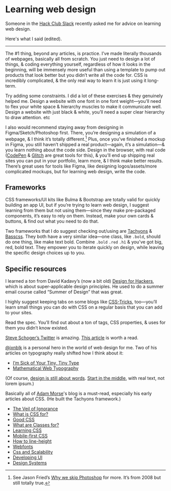 
# Learning web design

Someone in the [Hack Club Slack](https://hackclub.com/community) recently asked me for advice on learning web design.

Here's what I said (edited).

___

The #1 thing, beyond any articles, is practice. I’ve made literally thousands of webpages, basically all from scratch. You just need to design a lot of things, & coding everything yourself, regardless of how it looks in the beginning, will be immensely more useful than using a template to pump out products that look better but you didn’t write all the code for. CSS is incredibly complicated, & the only real way to learn it is just using it long-term.

Try adding some constraints. I did a lot of these exercises & they genuinely helped me. Design a website with one font in one font weight—you’ll need to flex your white space & hierarchy muscles to make it communicate well. Design a website with just black & white, you’ll need a super clear hierarchy to draw attention. etc

I also would recommend staying away from designing in Figma/Sketch/Photoshop first. There, you’re designing a simulation of a webpage, & I think it’s totally different.[^1] Plus, once you’ve finished a mockup in Figma, you still haven’t shipped a real product—again, it’s a simulation—& you learn nothing about the code side. Design in the browser, with real code ([CodePen](https://codepen.io) & [Glitch](https://glitch.com) are great tools for this), & you’ll end up shipping real sites you can put in your portfolio, learn more, & I think make better results. There’s great uses for tools like Figma, like designing logos/assets/more complicated mockups, but for learning web design, write the code.

[^1]: See Jason Fried’s [Why we skip Photoshop](https://signalvnoise.com/posts/1061-why-we-skip-photoshop) for more. It’s from 2008 but still totally true.

## Frameworks

CSS frameworks/UI kits like Bulma & Bootstrap are totally valid for quickly building an app UI, but if you’re trying to learn web design, I suggest learning from them but not using them—since they make pre-packaged components, it’s easy to rely on them. Instead, make your own cards & buttons, & find out what you need to do that.

Two frameworks that I do suggest checking out/using are [Tachyons](http://tachyons.io) & [Basscss](https://basscss.com). They both have a very similar idea—one class, like `.bold`, should do one thing, like make text bold. Combine `.bold` `.red` `.h1` & you’ve got big, red, bold text. They empower you to iterate quickly on design, while leaving the specific design choices up to you.

## Specific resources

I learned a _ton_ from David Kadavy’s (now a bit old) [Design for Hackers](https://g.co/kgs/brfr1V), which is about super-applicable design principles. He used to do a summer email course called “Summer of Design” that was great.

I highly suggest keeping tabs on some blogs like [CSS-Tricks](https://css-tricks.com/), too—you’ll learn small things you can do with CSS on a regular basis that you can add to your sites.

Read the spec. You’ll find out about a ton of tags, CSS properties, & uses for them you didn’t know existed.

[Steve Schoger’s Twitter](https://mobile.twitter.com/i/moments/879086180909764608?lang=en) is amazing.
[This article](https://www.freecodecamp.org/news/fundamental-design-principles-for-non-designers-ad34c30caa7/) is worth a read.

[@jxnblk](https://jxnblk.com) is a personal hero in the world of web design for me. Two of his articles on typography really shifted how I think about it:

<LinkList>

* [I’m Sick of Your Tiny, Tiny Type](https://jxnblk.com/blog/im-sick-of-your-tiny-tiny-type/)
* [Mathematical Web Typography](https://jxnblk.com/blog/mathematical-web-typography/)

</LinkList>

(Of course, [design is still about words](https://signalvnoise.com/posts/3404-reminder-design-is-still-about-words). [Start in the middle](http://37signals.com/gettingreal/ch09_Epicenter_Design.php), with real text, not lorem ipsum.)

Basically all of [Adam Morse](https://mrmrs.cc)'s blog is a must-read, especially his early articles about CSS. (He built the Tachyons framework.)

<LinkList>

* [The Veil of Ignorance](http://mrmrs.cc/writing/the-veil-of-ignorance/)
* [What is CSS for?](http://mrmrs.cc/writing/what-is-css-for/)
* [Good CSS](http://mrmrs.cc/writing/good-css/)
* [What are Classes for?](http://mrmrs.cc/writing/what-are-classes-for/)
* [Learning CSS](http://mrmrs.cc/writing/learning-css/)
* [Mobile-first CSS](http://mrmrs.cc/writing/mobile-first-css/)
* [How to line-height](http://mrmrs.cc/writing/line-height/)
* [Webfonts](http://mrmrs.cc/writing/webfonts/)
* [Css and Scalability](http://mrmrs.cc/writing/scalable-css/)
* [Developing UI](http://mrmrs.cc/writing/developing-ui/)
* [Design Systems](http://mrmrs.cc/writing/design-systems/)

</LinkList>
